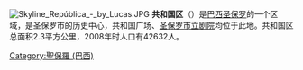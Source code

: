 {{Unreferenced|time=2017-08-22T03:13:57+00:00}}
{{expand language|time=2017-07-23T14:47:55+00:00 }}
[[File:Skyline_República_-_by_Lucas.JPG|thumb]]
'''共和国区'''（{{lang-pt|República}}）是[[巴西|巴西]][[圣保罗_(巴西)|圣保罗]]的一个区域，是圣保罗市的历史中心，共和国广场、[[圣保罗市立剧院|圣保罗市立剧院]]均位于此地。共和国区总面积2.3平方公里，2008年时人口有42632人。
[[Category:聖保羅_(巴西)|Category:聖保羅 (巴西)]]